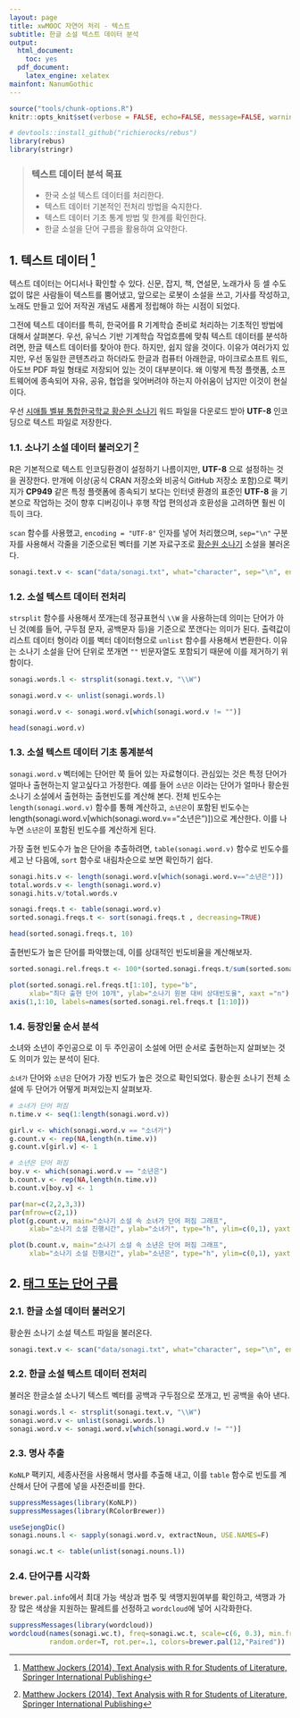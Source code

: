 ```yaml
---
layout: page
title: xwMOOC 자연어 처리 - 텍스트
subtitle: 한글 소설 텍스트 데이터 분석
output:
  html_document: 
    toc: yes
  pdf_document:
    latex_engine: xelatex
mainfont: NanumGothic
---
```

 
``` r
source("tools/chunk-options.R")
knitr::opts_knit$set(verbose = FALSE, echo=FALSE, message=FALSE, warning =FALSE)

# devtools::install_github("richierocks/rebus")
library(rebus)
library(stringr)
```

> ### 텍스트 데이터 분석 목표 {.getready}
>
> * 한국 소설 텍스트 데이터를 처리한다.
> * 텍스트 데이터 기본적인 전처리 방법을 숙지한다.
> * 텍스트 데이터 기초 통계 방법 및 한계를 확인한다.
> * 한글 소설을 단어 구름을 활용하여 요약한다.

## 1. 텍스트 데이터 [^ml-text-analysis-book] {#nlp-text-sonagi}

[^ml-text-analysis-book]: [Matthew Jockers (2014), Text Analysis with R for Students of Literature, Springer International Publishing](http://www.springer.com/us/book/9783319031637)

텍스트 데이터는 어디서나 확인할 수 있다. 
신문, 잡지, 책, 연설문, 노래가사 등 셀 수도 없이 많은 사람들이 텍스트를 뿜어냈고, 
앞으로는 로봇이 소설을 쓰고, 기사를 작성하고, 노래도 만들고 있어 저작권 개념도 새롭게 정립해야 하는 시점이 되었다. 

그전에 텍스트 데이터를 특히, 
한국어를 R 기계학습 준비로 처리하는 기초적인 방법에 대해서 살펴본다. 
우선, 유닉스 기반 기계학습 작업흐름에 맞춰 텍스트 데이터를 분석하려면, 
한글 텍스트 데이터를 찾아야 한다. 하지만, 쉽지 않을 것이다. 
이유가 여러가지 있지만, 우선 동일한 콘텐츠라고 하더라도 한글과 컴퓨터 아래한글, 마이크로소프트 워드, 아도브 PDF 파일 형태로 저장되어 있는 것이 대부분이다. 
왜 이렇게 특정 플랫폼, 소프트웨어에 종속되어 자유, 공유, 협업을 잊어버려야 하는지 아쉬움이 남지만 이것이 현실이다.

우선 [시애틀 벨뷰 통합한국학교 황순원 소나기](https://www.usbks.org/bbs/view.php?id=library&page=3&sn1=&divpage=1&sn=off&ss=on&sc=on&select_arrange=headnum&desc=asc&no=15) 워드 파일을 다운로드 받아 
**UTF-8** 인코딩으로 텍스트 파일로 저장한다. 


### 1.1. 소나기 소설 데이터 불러오기 [^ml-text-analysis-book] {#nlp-text-sonagi-import}

R은 기본적으로 텍스트 인코딩환경이 설정하기 나름이지만, **UTF-8** 으로 설정하는 것을 권장한다. 
만개에 이상(공식 CRAN 저장소와 비공식 GitHub 저장소 포함)으로 팩키지가 **CP949** 같은 특정 플랫폼에 종속되기 보다는 
인터넷 환경의 표준인 **UTF-8** 을 기본으로 작업하는 것이 향후 디버깅이나 후행 작업 편의성과 호환성을 고려하면 훨씬 이득이 크다.

`scan` 함수를 사용했고, `encoding = "UTF-8"` 인자를 넣어 처리했으며, `sep="\n"` 구분자를 사용해서 각줄을 기준으로된
벡터를 기본 자료구조로 [황순원 소나기](https://ko.wikipedia.org/wiki/소나기_(소설)) 소설을 불러온다.

```r
sonagi.text.v <- scan("data/sonagi.txt", what="character", sep="\n", encoding = "UTF-8")
```

### 1.2. 소설 텍스트 데이터 전처리 {#nlp-text-sonagi-preprocess}

`strsplit` 함수를 사용해서 쪼개는데 정규표현식 `\\W` 을 사용하는데 의미는 단어가 아닌 것(예를 들어, 구두점 문자, 공백문자 등)을 기준으로 쪼갠다는 의미가 된다. 
출력값이 리스트 데이터 형이라 이를 벡터 데이터형으로 `unlist` 함수를 사용해서 변환한다.
이유는 소나기 소설을 단어 단위로 쪼개면 `""` 빈문자열도 포함되기 때문에 이를 제거하기 위함이다.

```r
sonagi.words.l <- strsplit(sonagi.text.v, "\\W")

sonagi.word.v <- unlist(sonagi.words.l)

sonagi.word.v <- sonagi.word.v[which(sonagi.word.v != "")]

head(sonagi.word.v)
```

### 1.3. 소설 텍스트 데이터 기초 통계분석 {#nlp-text-sonagi-basic-stat}

`sonagi.word.v` 벡터에는 단어만 쭉 들어 있는 자료형이다. 관심있는 것은 특정 단어가 얼마나 출현하는지 알고싶다고 가정한다.
예를 들어 `소년은` 이라는 단어가 얼마나 황순원 소나기 소설에서 출현하는 출현빈도를 계산해 본다.
전체 빈도수는 `length(sonagi.word.v)` 함수를 통해 계산하고, 
`소년은`이 포함된 빈도수는 length(sonagi.word.v[which(sonagi.word.v=="소년은")])으로 계산한다.
이를 나누면 `소년은`이 포함된 빈도수를 계산하게 된다. 

가장 출현 빈도수가 높은 단어을 추출하려면, `table(sonagi.word.v)` 함수로 빈도수를 세고 난 다음에,
`sort` 함수로 내림차순으로 보면 확인하기 쉽다.

```r
sonagi.hits.v <- length(sonagi.word.v[which(sonagi.word.v=="소년은")])
total.words.v <- length(sonagi.word.v)
sonagi.hits.v/total.words.v

sonagi.freqs.t <- table(sonagi.word.v)
sorted.sonagi.freqs.t <- sort(sonagi.freqs.t , decreasing=TRUE)

head(sorted.sonagi.freqs.t, 10)
```

출현빈도가 높은 단어를 파악했는데, 이를 상대적인 빈도비율을 계산해보자.  

```r
sorted.sonagi.rel.freqs.t <- 100*(sorted.sonagi.freqs.t/sum(sorted.sonagi.freqs.t))

plot(sorted.sonagi.rel.freqs.t[1:10], type="b",
     xlab="최다 출현 단어 10개", ylab="소나기 원본 대비 상대빈도율", xaxt ="n")
axis(1,1:10, labels=names(sorted.sonagi.rel.freqs.t [1:10]))
```

### 1.4. 등장인물 순서 분석 {#nlp-text-sonagi-sequence}

소녀와 소년이 주인공으로 이 두 주인공이 소설에 어떤 순서로 출현하는지 살펴보는 것도 의미가 있는 분석이 된다.

`소녀가` 단어와 `소년은` 단어가 가장 빈도가 높은 것으로 확인되었다. 황순원 소나기 전체 소설에 
두 단어가 어떻게 퍼져있는지 살펴보자.

```r
# 소녀가 단어 퍼짐 
n.time.v <- seq(1:length(sonagi.word.v))

girl.v <- which(sonagi.word.v == "소녀가")
g.count.v <- rep(NA,length(n.time.v))
g.count.v[girl.v] <- 1

# 소년은 단어 퍼짐 
boy.v <- which(sonagi.word.v == "소년은")
b.count.v <- rep(NA,length(n.time.v))
b.count.v[boy.v] <- 1

par(mar=c(2,2,3,3))
par(mfrow=c(2,1))
plot(g.count.v, main="소나기 소설 속 소녀가 단어 퍼짐 그래프",
     xlab="소나기 소설 진행시간", ylab="소녀가", type="h", ylim=c(0,1), yaxt='n')

plot(b.count.v, main="소나기 소설 속 소년은 단어 퍼짐 그래프",
     xlab="소나기 소설 진행시간", ylab="소년은", type="h", ylim=c(0,1), yaxt='n')
```

## 2. [태그 또는 단어 구름](https://ko.wikipedia.org/wiki/태그_구름) {#nlp-text-sonagi-wordcloud}

### 2.1. 한글 소설 데이터 불러오기 {#nlp-text-sonagi-import-again}

황순원 소나기 소설 텍스트 파일을 불러온다.

```r
sonagi.text.v <- scan("data/sonagi.txt", what="character", sep="\n", encoding = "UTF-8")

```

### 2.2. 한글 소설 텍스트 데이터 전처리  {#nlp-text-sonagi-wordcloud-preprocess}

불러온 한글소설 소나기 텍스트 벡터를 공백과 구두점으로 쪼개고, 빈 공백을 솎아 낸다.

```r
sonagi.words.l <- strsplit(sonagi.text.v, "\\W")
sonagi.word.v <- unlist(sonagi.words.l)
sonagi.word.v <- sonagi.word.v[which(sonagi.word.v != "")]
```

### 2.3. 명사 추출 {#nlp-text-sonagi-extract-noun}

`KoNLP` 팩키지, 세종사전을 사용해서 명사를 추출해 내고, 이를 `table` 함수로 
빈도를 계산해서 단어 구름에 넣을 사전준비를 한다.


```r
suppressMessages(library(KoNLP))
suppressMessages(library(RColorBrewer))

useSejongDic()
sonagi.nouns.l <- sapply(sonagi.word.v, extractNoun, USE.NAMES=F)

sonagi.wc.t <- table(unlist(sonagi.nouns.l))
```

### 2.4. 단어구름 시각화 {#nlp-text-sonagi-wordcloud-viz}

`brewer.pal.info`에서 최대 가능 색상과 범주 및 색맹지원여부를 확인하고,
색맹과 가장 많은 색상을 지원하는 팔레트를 선정하고 `wordcloud`에 넣어 시각화한다.

```r
suppressMessages(library(wordcloud))
wordcloud(names(sonagi.wc.t), freq=sonagi.wc.t, scale=c(6, 0.3), min.freq=10,
          random.order=T, rot.per=.1, colors=brewer.pal(12,"Paired"))
```          




